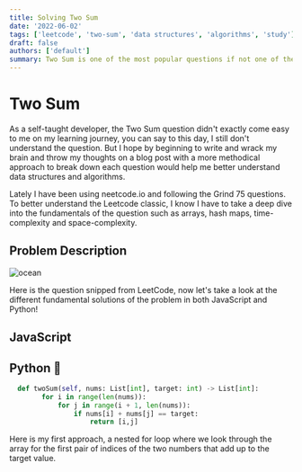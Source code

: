 ```yaml
---
title: Solving Two Sum
date: '2022-06-02'
tags: ['leetcode', 'two-sum', 'data structures', 'algorithms', 'study']
draft: false
authors: ['default']
summary: Two Sum is one of the most popular questions if not one of the classic interview questions thrown at you when learning data structures and algorithms. Come learn with me as I try to explain how I solve and understand the question in both JavaScript and Python.
---
```


# Two Sum

As a self-taught developer, the Two Sum question didn't exactly come easy to me on my learning journey, you can say to this day, I still don't understand the question. But I hope by beginning to write and wrack my brain and throw my thoughts on a blog post with a more methodical approach to break down each question would help me better understand data structures and algorithms.

Lately I have been using neetcode.io and following the Grind 75 questions. To better understand the Leetcode classic, I know I have to take a deep dive into the fundamentals of the question such as arrays, hash maps, time-complexity and space-complexity.

## Problem Description

![ocean](/static/images/two-sum-question.jpg)

Here is the question snipped from LeetCode, now let's take a look at the different fundamental solutions of the problem in both JavaScript and Python!

## JavaScript

## Python 🐍

```python
  def twoSum(self, nums: List[int], target: int) -> List[int]:
        for i in range(len(nums)):
            for j in range(i + 1, len(nums)):
                if nums[i] + nums[j] == target:
                    return [i,j]
```

Here is my first approach, a nested for loop where we look through the array for the first pair of indices of the two numbers that add up to the target value.
